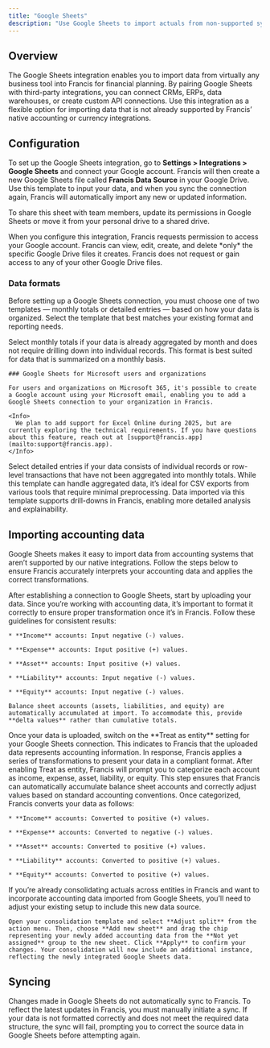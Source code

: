 ```yaml
---
title: "Google Sheets"
description: "Use Google Sheets to import actuals from non-supported systems."
---
```


## Overview

The Google Sheets integration enables you to import data from virtually any business tool into Francis for financial planning. By pairing Google Sheets with third-party integrations, you can connect CRMs, ERPs, data warehouses, or create custom API connections. Use this integration as a flexible option for importing data that is not already supported by Francis’ native accounting or currency integrations.

## Configuration

To set up the Google Sheets integration, go to **Settings > Integrations > Google Sheets** and connect your Google account. Francis will then create a new Google Sheets file called **Francis Data Source** in your Google Drive. Use this template to input your data, and when you sync the connection again, Francis will automatically import any new or updated information.

To share this sheet with team members, update its permissions in Google Sheets or move it from your personal drive to a shared drive.

<Tip>
  When you configure this integration, Francis requests permission to access your Google account. Francis can view, edit, create, and delete *only* the specific Google Drive files it creates. Francis does not request or gain access to any of your other Google Drive files.
</Tip>

### Data formats

Before setting up a Google Sheets connection, you must choose one of two templates — monthly totals or detailed entries — based on how your data is organized. Select the template that best matches your existing format and reporting needs.

<Tabs>
  <Tab title="Monthly totals">
    Select monthly totals if your data is already aggregated by month and does not require drilling down into individual records. This format is best suited for data that is summarized on a monthly basis.

    ### Google Sheets for Microsoft users and organizations

    For users and organizations on Microsoft 365, it's possible to create a Google account using your Microsoft email, enabling you to add a Google Sheets connection to your organization in Francis.

    <Info>
      We plan to add support for Excel Online during 2025, but are currently exploring the technical requirements. If you have questions about this feature, reach out at [support@francis.app](mailto:support@francis.app).
    </Info>
  </Tab>

  <Tab title="Detailed entries">
    Select detailed entries if your data consists of individual records or row-level transactions that have not been aggregated into monthly totals. While this template can handle aggregated data, it’s ideal for CSV exports from various tools that require minimal preprocessing. Data imported via this template supports drill-downs in Francis, enabling more detailed analysis and explainability.
  </Tab>
</Tabs>

## Importing accounting data

Google Sheets makes it easy to import data from accounting systems that aren’t supported by our native integrations. Follow the steps below to ensure Francis accurately interprets your accounting data and applies the correct transformations.

<Steps>
  <Step title="Format your data">
    After establishing a connection to Google Sheets, start by uploading your data. Since you’re working with accounting data, it’s important to format it correctly to ensure proper transformation once it’s in Francis. Follow these guidelines for consistent results:

    * **Income** accounts: Input negative (-) values.

    * **Expense** accounts: Input positive (+) values.

    * **Asset** accounts: Input positive (+) values.

    * **Liability** accounts: Input negative (-) values.

    * **Equity** accounts: Input negative (-) values.

    Balance sheet accounts (assets, liabilities, and equity) are automatically accumulated at import. To accommodate this, provide **delta values** rather than cumulative totals.
  </Step>

  <Step title="Treat as entity">
    Once your data is uploaded, switch on the **Treat as entity** setting for your Google Sheets connection. This indicates to Francis that the uploaded data represents accounting information. In response, Francis applies a series of transformations to present your data in a compliant format.
  </Step>

  <Step title="Categorize accounts">
    After enabling Treat as entity, Francis will prompt you to categorize each account as income, expense, asset, liability, or equity. This step ensures that Francis can automatically accumulate balance sheet accounts and correctly adjust values based on standard accounting conventions. Once categorized, Francis converts your data as follows:

    * **Income** accounts: Converted to positive (+) values.

    * **Expense** accounts: Converted to negative (-) values.

    * **Asset** accounts: Converted to positive (+) values.

    * **Liability** accounts: Converted to positive (+) values.

    * **Equity** accounts: Converted to positive (+) values.
  </Step>

  <Step title="Adjust consolidation setup (Optional)">
    If you’re already consolidating actuals across entities in Francis and want to incorporate accounting data imported from Google Sheets, you’ll need to adjust your existing setup to include this new data source.

    Open your consolidation template and select **Adjust split** from the action menu. Then, choose **Add new sheet** and drag the chip representing your newly added accounting data from the **Not yet assigned** group to the new sheet. Click **Apply** to confirm your changes. Your consolidation will now include an additional instance, reflecting the newly integrated Google Sheets data.
  </Step>
</Steps>

## Syncing

Changes made in Google Sheets do not automatically sync to Francis. To reflect the latest updates in Francis, you must manually initiate a sync. If your data is not formatted correctly and does not meet the required data structure, the sync will fail, prompting you to correct the source data in Google Sheets before attempting again.